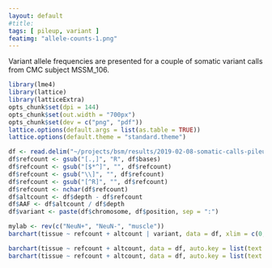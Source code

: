 ```yaml
---
layout: default
#title: 
tags: [ pileup, variant ]
featimg: "allele-counts-1.png"
---
```


Variant allele frequencies are presented for a couple of somatic variant calls from CMC subject MSSM_106.

```r
library(lme4)
library(lattice)
library(latticeExtra)
opts_chunk$set(dpi = 144)
opts_chunk$set(out.width = "700px")
opts_chunk$set(dev = c("png", "pdf"))
lattice.options(default.args = list(as.table = TRUE))
lattice.options(default.theme = "standard.theme")
```

```r
df <- read.delim("~/projects/bsm/results/2019-02-08-somatic-calls-pileup/results.pileup", row.names = NULL)
df$refcount <- gsub("[.,]", "R", df$bases)
df$refcount <- gsub("[$*^]", "", df$refcount)
df$refcount <- gsub("\\]", "", df$refcount)
df$refcount <- gsub("[^R]", "", df$refcount)
df$refcount <- nchar(df$refcount)
df$altcount <- df$depth - df$refcount
df$AAF <- df$altcount / df$depth
df$variant <- paste(df$chromosome, df$position, sep = ":")
```

```r
mylab <- rev(c("NeuN+", "NeuN-", "muscle"))
barchart(tissue ~ refcount + altcount | variant, data = df, xlim = c(0, 1.1 * ceiling(max(df$depth))), auto.key = list(text = c("reference allele", "alternative allele")), xlab = "read count", stack = TRUE, scales = list(y = list(labels = mylab)))
```

```r
barchart(tissue ~ refcount + altcount, data = df, auto.key = list(text = c("reference allele", "alternative allele")), xlab = "read count", subset = variant == "X:1355567", main = "X:1,355,567 C/T", xlim = c(0, 1.1 * ceiling(max(df$depth))), stack = TRUE, scales = list(y = list(labels = mylab)))
barchart(tissue ~ refcount + altcount, data = df, auto.key = list(text = c("reference allele", "alternative allele")), xlab = "read count", subset = variant == "X:1355567", main = "X:1,355,567 C/T", xlim = c(0, 1.1 * ceiling(max(df$depth))), stack = TRUE, par.settings = list(superpose.polygon = list(col = c("gray", "red"))), scales = list(y = list(labels = mylab)))
```

